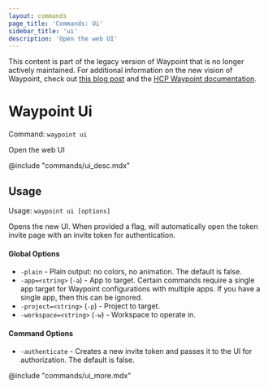 ```yaml
---
layout: commands
page_title: 'Commands: Ui'
sidebar_title: 'ui'
description: 'Open the web UI'
---
```


<Warning>

This content is part of the legacy version of Waypoint that is no longer actively maintained. For additional information on the new vision of Waypoint, check out [this blog post](https://www.hashicorp.com/blog/a-new-vision-for-hcp-waypoint) and the [HCP Waypoint documentation](/hcp/docs/waypoint).

</Warning>

# Waypoint Ui

Command: `waypoint ui`

Open the web UI

@include "commands/ui_desc.mdx"

## Usage

Usage: `waypoint ui [options]`

Opens the new UI. When provided a flag, will automatically open the
token invite page with an invite token for authentication.

#### Global Options

- `-plain` - Plain output: no colors, no animation. The default is false.
- `-app=<string>` (`-a`) - App to target. Certain commands require a single app target for Waypoint configurations with multiple apps. If you have a single app, then this can be ignored.
- `-project=<string>` (`-p`) - Project to target.
- `-workspace=<string>` (`-w`) - Workspace to operate in.

#### Command Options

- `-authenticate` - Creates a new invite token and passes it to the UI for authorization. The default is false.

@include "commands/ui_more.mdx"
